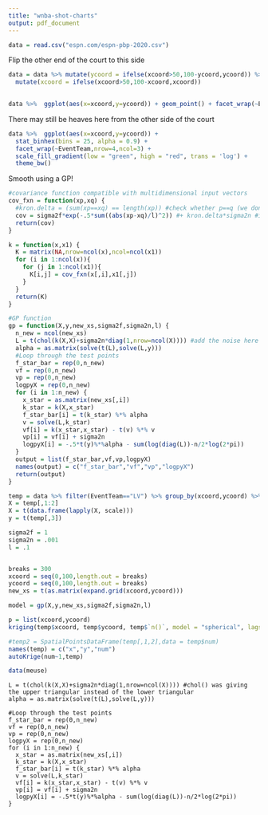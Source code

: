 ```yaml
---
title: "wnba-shot-charts"
output: pdf_document
---
```



```r
data = read.csv("espn.com/espn-pbp-2020.csv")
```


Flip the other end of the court to this side
```r
data = data %>% mutate(ycoord = ifelse(xcoord>50,100-ycoord,ycoord)) %>% 
  mutate(xcoord = ifelse(xcoord>50,100-xcoord,xcoord))
  
```


```r
data %>%  ggplot(aes(x=xcoord,y=ycoord)) + geom_point() + facet_wrap(~EventTeam,nrow=4,ncol=3)
```


There may still be heaves here from the other side of the court
```r
data %>%  ggplot(aes(x=xcoord,y=ycoord)) + 
  stat_binhex(bins = 25, alpha = 0.9) + 
  facet_wrap(~EventTeam,nrow=4,ncol=3) + 
  scale_fill_gradient(low = "green", high = "red", trans = 'log') +
  theme_bw()
```

Smooth using a GP!
```r
#covariance function compatible with multidimensional input vectors
cov_fxn = function(xp,xq) {
  #kron.delta = (sum(xp==xq) == length(xp)) #check whether p==q (we don't have to worry about length(xp)!=length(x1))
  cov = sigma2f*exp(-.5*sum((abs(xp-xq)/l)^2)) #+ kron.delta*sigma2n #if you add the noise here, it gets messed up when multiple inputs are the same
  return(cov)
}

k = function(x,x1) {
  K = matrix(NA,nrow=ncol(x),ncol=ncol(x1))
  for (i in 1:ncol(x)){
    for (j in 1:ncol(x1)){
      K[i,j] = cov_fxn(x[,i],x1[,j])
    }
  }
  return(K)
}

#GP function
gp = function(X,y,new_xs,sigma2f,sigma2n,l) {
  n_new = ncol(new_xs)
  L = t(chol(k(X,X)+sigma2n*diag(1,nrow=ncol(X)))) #add the noise here
  alpha = as.matrix(solve(t(L),solve(L,y)))
  #Loop through the test points
  f_star_bar = rep(0,n_new)
  vf = rep(0,n_new)
  vp = rep(0,n_new)
  logpyX = rep(0,n_new)
  for (i in 1:n_new) {
    x_star = as.matrix(new_xs[,i])
    k_star = k(X,x_star)
    f_star_bar[i] = t(k_star) %*% alpha
    v = solve(L,k_star)
    vf[i] = k(x_star,x_star) - t(v) %*% v
    vp[i] = vf[i] + sigma2n
    logpyX[i] = -.5*t(y)%*%alpha - sum(log(diag(L))-n/2*log(2*pi))
  }
  output = list(f_star_bar,vf,vp,logpyX)
  names(output) = c("f_star_bar","vf","vp","logpyX")
  return(output)
}
```

```r
temp = data %>% filter(EventTeam=="LV") %>% group_by(xcoord,ycoord) %>% summarize(num = n())
X = temp[,1:2]
X = t(data.frame(lapply(X, scale)))
y = t(temp[,3])

sigma2f = 1
sigma2n = .001
l = .1


breaks = 300
xcoord = seq(0,100,length.out = breaks)
ycoord = seq(0,100,length.out = breaks)
new_xs = t(as.matrix(expand.grid(xcoord,ycoord)))

model = gp(X,y,new_xs,sigma2f,sigma2n,l)
```


```r
p = list(xcoord,ycoord)
kriging(temp$xcoord, temp$ycoord, temp$`n()`, model = "spherical", lags = 10, pixels = 100, polygons = p)
```

```r
#temp2 = SpatialPointsDataFrame(temp[,1,2],data = temp$num)
names(temp) = c("x","y","num")
autoKrige(num~1,temp)
```
```r
data(meuse)
```


```
L = t(chol(k(X,X)+sigma2n*diag(1,nrow=ncol(X)))) #chol() was giving the upper triangular instead of the lower triangular
alpha = as.matrix(solve(t(L),solve(L,y)))

#Loop through the test points
f_star_bar = rep(0,n_new)
vf = rep(0,n_new)
vp = rep(0,n_new)
logpyX = rep(0,n_new)
for (i in 1:n_new) {
  x_star = as.matrix(new_xs[,i])
  k_star = k(X,x_star)
  f_star_bar[i] = t(k_star) %*% alpha
  v = solve(L,k_star)
  vf[i] = k(x_star,x_star) - t(v) %*% v
  vp[i] = vf[i] + sigma2n
  logpyX[i] = -.5*t(y)%*%alpha - sum(log(diag(L))-n/2*log(2*pi))
}
```

